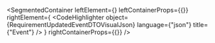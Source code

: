 
<SegmentedContainer
  leftElement={<RequirementUpdatedEventDTODesc />}
  leftContainerProps={{}}
  rightElement={
    <CodeHighlighter
      object={RequirementUpdatedEventDTOVisualJson}
      language={"json"}
      title={"Event"}
    />
  }
  rightContainerProps={{}}
/>
